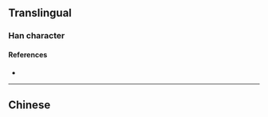 {{also|靆}}
{{character info/new}}
==Translingual==

===Han character===
{{Han char|rn=28|rad=厶|as=13|sn=15|four=|canj=MIYLE,XMIYL|ids=⿰云逮}}

====References====
* {{Han ref|kx=0088.011|hdz=10389.140|uh=53C7|ud=21447}}

----

==Chinese==
{{zh-see|靆}}